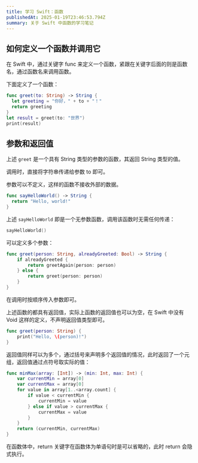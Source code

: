 ```yaml
---
title: 学习 Swift：函数
publishedAt: 2025-01-19T23:46:53.794Z
summary: 关于 Swift 中函数的学习笔记
---
```


## 如何定义一个函数并调用它

在 Swift 中，通过关键字 func 来定义一个函数，紧跟在关键字后面的则是函数名，通过函数名来调用函数。

下面定义了一个函数：

```swift
func greet(to: String) -> String {
  let greeting = "你好，" + to + "！"
  return greeting
}
let result = greet(to: "世界")
print(result)
```

## 参数和返回值

上述 `greet` 是一个具有 String 类型的参数的函数，其返回 String 类型的值。

调用时，直接将字符串传递给参数 to 即可。

参数可以不定义，这样的函数不接收外部的数据。

```swift
func sayHelloWorld() -> String {
  return "Hello, world!"
}
```

上述 `sayHelloWorld` 即是一个无参数函数，调用该函数时无需任何传递：

```swift
sayHelloWorld()
```

可以定义多个参数：

```swift
func greet(person: String, alreadyGreeted: Bool) -> String {
    if alreadyGreeted {
        return greetAgain(person: person)
    } else {
        return greet(person: person)
    }
}
```

在调用时按顺序传入参数即可。

上述函数的都具有返回值，实际上函数的返回值也可以为空，在 Swift 中没有 Void 这样的定义，不声明返回值类型即可。

```swift
func greet(person: String) {
    print("Hello, \(person)!")
}
```

返回值同样可以为多个，通过括号来声明多个返回值的情况，此时返回了一个元组，返回值通过点符号取实际的值：

```swift
func minMax(array: [Int]) -> (min: Int, max: Int) {
    var currentMin = array[0]
    var currentMax = array[0]
    for value in array[1..<array.count] {
        if value < currentMin {
            currentMin = value
        } else if value > currentMax {
            currentMax = value
        }
    }
    return (currentMin, currentMax)
}
```

在函数体中，return 关键字在函数体为单语句时是可以省略的，此时 return 会隐式执行。
